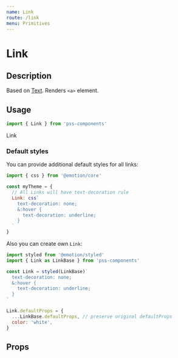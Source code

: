 ```yaml
---
name: Link
route: /link
menu: Primitives
---
```



# Link

## Description

Based on [Text](/text). Renders `<a>` element.


## Usage

```js
import { Link } from 'pss-components'
```

<Playground>
  <Link href='http://example.com' target='_blank'>
    Link
  </Link>
</Playground>

### Default styles

You can provide additional default styles for all links:

```js
import { css } from '@emotion/core'

const myTheme = {
  // All Links will have text-decoration rule
  Link: css`
    text-decoration: none;
    &:hover {
      text-decoration: underline;
    }
  `
}
```

Also you can create own `Link`:

```js
import styled from '@emotion/styled'
import { Link as LinkBase } from 'pss-components'

const Link = styled(LinkBase)`
  text-decoration: none;
  &:hover {
    text-decoration: underline;
  }
`

Link.defaultProps = {
  ...LinkBase.defaultProps, // preserve original defaultProps
  color: 'white',
}
```

## Props

<PropsTable of={Link} />
